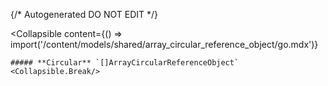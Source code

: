 {/* Autogenerated DO NOT EDIT  */}

<Collapsible
    content={() => import('/content/models/shared/array_circular_reference_object/go.mdx')}
>
    ##### **Circular** `[]ArrayCircularReferenceObject`
    <Collapsible.Break/>
</Collapsible>

